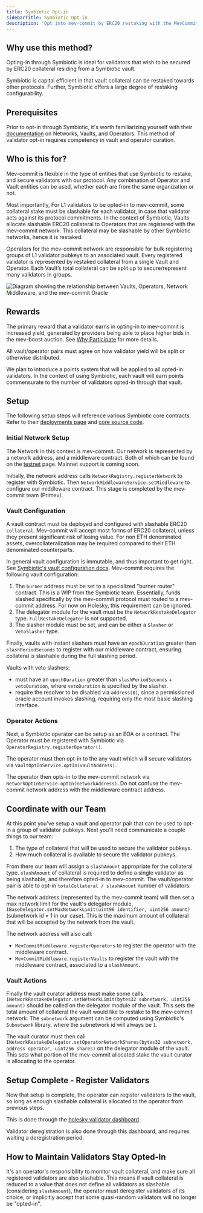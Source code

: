 ```yaml
---
title: Symbiotic Opt-in
sidebarTitle: Symbiotic Opt-in
description: 'Opt into mev-commit by ERC20 restaking with the MevCommitMiddleware contract through Symbiotic.'
---
```


## Why use this method?

Opting-in through Symbiotic is ideal for validators that wish to be secured by ERC20 collateral residing from a Symbiotic vault.

Symbiotic is capital efficient in that vault collateral can be restaked towards other protocols. Further, Symbiotic offers a large degree of restaking configurability.

## Prerequisites

Prior to opt-in through Symbiotic, it's worth familiarizing yourself with their [documentation](https://docs.symbiotic.fi/) on Networks, Vaults, and Operators. This method of validator opt-in requires competency in vault and operator curation.

## Who is this for?

Mev-commit is flexible in the type of entities that use Symbiotic to restake, and secure validators with our protocol. Any combination of Operator and Vault entities can be used, whether each are from the same organization or not.

Most importantly, For L1 validators to be opted-in to mev-commit, some collateral stake must be slashable for each validator, in case that validator acts against its protocol commitments. In the context of Symbiotic, Vaults allocate slashable ERC20 collateral to Operators that are registered with the mev-commit network. This collateral may be slashable by other Symbiotic networks, hence it is restaked.

Operators for the mev-commit network are responsible for bulk registering groups of L1 validator pubkeys to an associated vault. Every registered validator is represented by restaked collateral from a single Vault and Operator. Each Vault’s total collateral can be split up to secure/represent many validators in groups.

<Frame>
  <img src="/v0.7.0/images/symbiotic.png" alt="Diagram showing the relationship between Vaults, Operators, Network Middleware, and the mev-commit Oracle" />
</Frame>

## Rewards

The primary reward that a validator earns in opting-in to mev-commit is increased yield, generated by providers being able to place higher bids in the mev-boost auction. See [Why Participate](/v0.7.0/get-started/validators/validator-guide#why-participate?) for more details.

All vault/operator pairs must agree on how validator yield will be split or otherwise distributed.

We plan to introduce a points system that will be applied to all opted-in validators. In the context of using Symbiotic, each vault will earn points commensurate to the number of validators opted-in through that vault.

## Setup

The following setup steps will reference various Symbiotic core contracts. Refer to their [deployments page](https://docs.symbiotic.fi/category/deployments) and [core source code](https://github.com/symbioticfi/core).

### Initial Network Setup

The Network in this context is mev-commit. Our network is represented by a network address, and a middleware contract. Both of which can be found on the [testnet](/v0.7.0/developers/testnet#validator-registry-contract-addresses-holesky) page. Mainnet support is coming soon.

Initially, the network address calls `NetworkRegistry.registerNetwork` to register with Symbiotic. Then `NetworkMiddlewareService.setMiddleware` to configure our middleware contract. This stage is completed by the mev-commit team (Primev).

### Vault Configuration

A vault contract must be deployed and configured with slashable ERC20 `collateral`. Mev-commit will accept most forms of ERC20 collateral, unless they present significant risk of losing value. For non ETH denominated assets, overcollateralization may be required compared to their ETH denominated counterparts.

In general vault configuration is immutable, and thus important to get right. See [Symbiotic's vault configuration docs](https://docs.symbiotic.fi/handbooks/vaults-handbook#vault-configuration). Mev-commit requires the following vault configuration:

1. The `burner` address must be set to a specialized "burner router" contract. This is a WIP from the Symbiotic team. Essentially, funds slashed specifically by the mev-commit protocol must routed to a mev-commit address. For now on Holesky, this requirement can be ignored.
2. The delegator module for the vault must be the `NetworkRestakeDelegator` type. `FullRestakeDelegator` is not supported.
3. The slasher module must be set, and can be either a `Slasher` or `VetoSlasher` type.

Finally, vaults with instant slashers must have an `epochDuration` greater than `slashPeriodSeconds` to register with our middleware contract, ensuring collateral is slashable during the full slashing period. 

Vaults with veto slashers:

* must have an `epochDuration` greater than `slashPeriodSeconds` + `vetoDuration`, where `vetoDuration` is specified by the slasher. 
* require the resolver to be disabled via `address(0)`, since a permissioned oracle account invokes slashing, requiring only the most basic slashing interface.

### Operator Actions

Next, a Symbiotic operator can be setup as an EOA or a contract. The Operator must be registered with Symbiotic via `OperatorRegistry.registerOperator()`.

The operator must then opt-in to the any vault which will secure validators via `VaultOptInService.optIn(vaultAddress)`.

The operator then opts-in to the mev-commit network via `NetworkOptInService.optIn(networkAddress)`. Do not confuse the mev-commit network address with the middleware contract address.

## Coordinate with our Team

At this point you've setup a vault and operator pair that can be used to opt-in a group of validator pubkeys. Next you'll need communicate a couple things to our team:

1. The type of collateral that will be used to secure the validator pubkeys.
2. How much collateral is available to secure the validator pubkeys.

From there our team will assign a `slashAmount` appropriate for the collateral type. `slashAmount` of collateral is required to define a single validator as being slashable, and therefore opted-in to mev-commit. The vault/operator pair is able to opt-in `totalCollateral / slashAmount` number of validators.

The network address (represented by the mev-commit team) will then set a max network limit for the vault's delegator module, `IBaseDelegator.setMaxNetworkLimit(uint96 identifier, uint256 amount)` (subnetwork id = 1 in our case). This is the maximum amount of collateral that will be accepted by the network from the vault.

The network address will also call:

* `MevCommitMiddleware.registerOperators` to register the operator with the middleware contract.
* `MevCommitMiddleware.registerVaults` to register the vault with the middleware contract, associated to a `slashAmount`.

### Vault Actions

Finally the vault curator address must make some calls. `INetworkRestakeDelegator.setNetworkLimit(bytes32 subnetwork, uint256 amount)` should be called on the delegator module of the vault. This sets the total amount of collateral the vault would like to restake to the mev-commit network. The `subnetwork` argument can be computed using Symbiotic's `Subnetwork` library, where the subnetwork id will always be `1`.

The vault curator must then call `INetworkRestakeDelegator.setOperatorNetworkShares(bytes32 subnetwork, address operator, uint256 shares)` on the delegator module of the vault. This sets what portion of the mev-commit allocated stake the vault curator is allocating to the operator.

## Setup Complete - Register Validators

Now that setup is complete, the operator can register validators to the vault, so long as enough slashable collateral is allocated to the operator from previous steps.

This is done through the [holesky validator dashboard](https://holesky.validators.mev-commit.xyz/).

Validator deregistration is also done through this dashboard, and requires waiting a deregistration period.

## How to Maintain Validators Stay Opted-In

It's an operator's responsibility to monitor vault collateral, and make sure all registered validators are also slashable. This means if vault collateral is reduced to a value that does not define all validators as slashable (considering `slashAmount`), the operator must deregister validators of its choice, or implicitly accept that some quasi-random validators will no longer be "opted-in".
